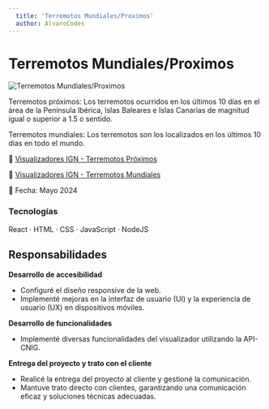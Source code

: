 ```yaml
---
  title: 'Terremotos Mundiales/Proximos'
  author: AlvaroCodes
---
```


# Terremotos Mundiales/Proximos

<img
  src="/images/terremotos.webp"
  alt="Terremotos Mundiales/Proximos"
  transition:name="Terremotos"
/>

Terremotos próximos: Los terremotos ocurridos en los últimos 10 días en el área de la Península Ibérica, Islas Baleares e Islas Canarias de magnitud igual o superior a 1.5 o sentido.  

Terremotos mundiales: Los terremotos son los localizados en los últimos 10 días en todo el mundo.

🔗 [Visualizadores IGN - Terremotos Próximos](https://visualizadores.ign.es/tproximos/)  

🔗 [Visualizadores IGN - Terremotos Mundiales](https://visualizadores.ign.es/tmundiales/)

📅 Fecha: Mayo 2024

### Tecnologías 
React · HTML · CSS · JavaScript · NodeJS

## Responsabilidades

**Desarrollo de accesibilidad** 
- Configuré el diseño responsive de la web.
- Implementé mejoras en la interfaz de usuario (UI) y la experiencia de usuario (UX) en dispositivos móviles.

**Desarrollo de funcionalidades**  
- Implementé diversas funcionalidades del visualizador utilizando la API-CNIG.

**Entrega del proyecto y trato con el cliente**  
- Realicé la entrega del proyecto al cliente y gestioné la comunicación.
- Mantuve trato directo con clientes, garantizando una comunicación eficaz y soluciones técnicas adecuadas.